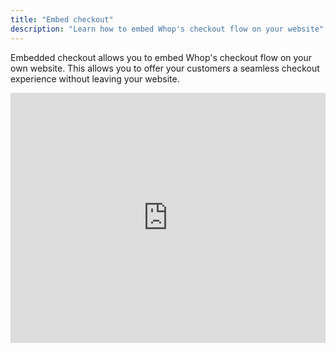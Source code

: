 ```yaml
---
title: "Embed checkout"
description: "Learn how to embed Whop's checkout flow on your website"
---
```


Embedded checkout allows you to embed Whop's checkout flow on your own website. This allows you to offer your customers a seamless checkout experience without leaving your website.

<iframe
  width="100%"
  height="400"
  src="https://www.youtube.com/embed/0hGnAzwxd4g?si=0LDncN3P_MKfrsvD&rel=0"
  title="YouTube video player"
  frameborder="0"
  allow="accelerometer; autoplay; clipboard-write; encrypted-media; gyroscope; picture-in-picture; web-share"
  referrerpolicy="strict-origin-when-cross-origin"
  allowfullscreen
/>

## React setup

### Step 1: Install the package

```bash
npm install @whop/checkout
```

### Step 2: Add the checkout element

```tsx
import { WhopCheckoutEmbed } from "@whop/checkout/react";

export default function Home() {
  return <WhopCheckoutEmbed planId="plan_XXXXXXXXX" />;
}
```

This component will now mount an iframe with the Whop checkout embed. Once the checkout is complete, the user will be redirected to the redirect url you specified in the settings on Whop.

You can configure the redirect url in your [whop's settings](https://whop.com/dashboard/whops/) or in your [company's settings](https://whop.com/dashboard/settings/checkout/) on the dashboard. If both are specified, the redirect url specified in the whop's settings will take precedence.

<Tip>
  Keep that Plan ID handy. You'll need to paste it into your website code, so
  save it somewhere you can find it.
</Tip>

### Step 3: **(optional)** Configure - Programmatic controls

To get access to the controls of the checkout embed, you can use the `ref` prop.

```tsx
const ref = useCheckoutEmbedControls();

return <WhopCheckoutEmbed ref={ref} planId="plan_XXXXXXXXX" />;
```

#### **`submit`**

To submit checkout programmatically, you can use the `submit` method on the checkout element.

```tsx
ref.current?.submit();
```

#### **`getEmail`**

To get the email of the user who is checking out, you can use the `getEmail` method on the checkout element.

```tsx
const email = await ref.current?.getEmail();
console.log(email);
```

#### **`setEmail`**

To set the email of the user who is checking out, you can use the `setEmail` method on the checkout element.

```tsx
try {
  await ref.current?.setEmail("example@domain.com");
} catch (error) {
  console.error(error);
}
```

#### **`getAddress`**

To get the address of the user who is checking out, you can use the `getAddress` method on the checkout element.

```tsx
const address = await ref.current?.getAddress();
console.log(address);
```

#### **`setAddress`**

To set the address of the user who is checking out, you can use the `setAddress` method on the checkout element.

<Note>
  This method will only work if the address form is hidden. You can hide the
  address form by setting the `hideAddressForm` prop to `true`.
</Note>

```tsx
try {
  await ref.current?.setAddress({
    name: "John Doe",
    country: "US",
    line1: "123 Main St",
    city: "Any Town",
    state: "CA",
    postalCode: "12345",
  });
} catch (error) {
  console.error(error);
}
```

### Step 4: **(optional)** Configure - Available properties

#### **`planId`**

**Required** - The plan id you want to checkout.

#### **`theme`**

**Optional** - The theme you want to use for the checkout.

Possible values are `light`, `dark` or `system`.

#### **`sessionId`**

**Optional** - The session id to use for the checkout.

This can be used to attach metadata to a checkout by first creating a session through the API and then passing the session id to the checkout element.

#### **`affiliateCode`**

**Optional** - The affiliate code to use for the checkout.

```tsx
<WhopCheckoutEmbed affiliateCode="tristan" planId="plan_XXXXXXXXX" />
```

#### **`hidePrice`**

**Optional** - Turn on to hide the price in the embedded checkout form.

Defaults to `false`

#### **`hideTermsAndConditions`**

**Optional** - Set to `true` to hide the terms and conditions in the embedded checkout form.

Defaults to `false`

#### **`skipRedirect`**

**Optional** - Set to `true` to skip the final redirect and keep the top frame loaded.

Defaults to `false`

#### **`onComplete`**

**Optional** - A callback function that will be called when the checkout is complete.

<Note>This option will set `skipRedirect` to `true`</Note>

```tsx
<WhopCheckoutEmbed
  onComplete={(planId, receiptId) => {
    console.log(planId, receiptId);
  }}
  planId="plan_XXXXXXXXX"
/>
```

#### **`utm`**

**Optional** - The UTM parameters to add to the checkout URL.

**Note** - The keys must start with `utm_`

```tsx
<WhopCheckoutEmbed
  planId="plan_XXXXXXXXX"
  utm={{ utm_campaign: "ad_XXXXXXX" }}
/>
```

#### **`fallback`**

**Optional** - The fallback content to show while the checkout is loading.

```tsx
<WhopCheckoutEmbed fallback={<>loading...</>} planId="plan_XXXXXXXXX" />
```

#### **`prefill`**

**Optional** - The prefill options to apply to the checkout embed.

Used to prefill the email or address in the embedded checkout form.
This setting can be helpful when integrating the embed into a funnel that collects the email prior to payment already.

```tsx
<WhopCheckoutEmbed
  prefill={{ email: "example@domain.com" }}
  planId="plan_XXXXXXXXX"
/>
<WhopCheckoutEmbed
  prefill={{ address: {
    name: "John Doe",
    country: "US",
    line1: "123 Main St",
    city: "Any Town",
    state: "CA",
    postalCode: "12345",
  } }}
  planId="plan_XXXXXXXXX"
/>
```

#### **`hideEmail`**

**Optional** - Set to `true` to hide the email input in the embedded checkout form. Make sure to display the users email in the parent page when setting this attribute.

Defaults to `false`

<Note>
  Use this in conjunction with the `prefill` attribute or the `setEmail` method
  to control the email input.
</Note>

```tsx
<WhopCheckoutEmbed hideEmail planId="plan_XXXXXXXXX" />
```

#### **`disableEmail`**

**Optional** - Set to `true` to disable the email input in the embedded checkout form.

Defaults to `false`

<Note>
  Use this in conjunction with the `prefill` attribute or the `setEmail` method
  to control the email input.
</Note>

```tsx
<WhopCheckoutEmbed disableEmail planId="plan_XXXXXXXXX" />
```

#### **`hideAddressForm`**

**Optional** - Set to `true` to hide the address form in the embedded checkout form.

Defaults to `false`

<Note>
  Use this in conjunction with the `setAddress` method to control the address
  input.
</Note>

```tsx
<WhopCheckoutEmbed hideAddressForm planId="plan_XXXXXXXXX" />
```

#### **`setupFutureUsage`**

**Optional** - The setup future usage to use for the checkout. When using the `chargeUser` API you need to set this to `off_session`. This will filter out payment methods that are not supported with that API.

```tsx
<WhopCheckoutEmbed setupFutureUsage="off_session" planId="plan_XXXXXXXXX" />
```

#### **`onAddressValidationError`**

**Optional** - A callback function that will be called when the address validation error occurs.

<Note>
  This method will only work if the address form is hidden. You can hide the
  address form by setting the `hideAddressForm` prop to `true`.
</Note>

```tsx
<WhopCheckoutEmbed
  hideAddressForm
  onAddressValidationError={(error) => {
    console.log(error);
  }}
  planId="plan_XXXXXXXXX"
/>
```

### Full example

```tsx
import { WhopCheckoutEmbed } from "@whop/checkout/react";

export default function Home() {
  return (
    <WhopCheckoutEmbed
      fallback={<>loading...</>}
      planId="plan_XXXXXXXXX"
      theme="light"
      hidePrice={false}
      sessionId="ch_XXXXXXXXX"
    />
  );
}
```

## Other websites

### Step 1: Add the script tag

To embed checkout, you need to add the following script tag into the `<head>` of your page:

```md
<script
  async
  defer
  src="https://js.whop.com/static/checkout/loader.js"
></script>
```

### Step 2: Add the checkout element

To create a checkout element, you need to include the following attribute on an element in your page:

```md
<div data-whop-checkout-plan-id="plan_XXXXXXXXX"></div>
```

This will now mount an iframe inside of the element with the plan id you provided. Once the checkout is complete, the user will be redirected to the redirect url you specified in the settings on Whop.

You can configure the redirect url in your [whop's settings](https://whop.com/dashboard/whops/) or in your [company's settings](https://whop.com/dashboard/settings/checkout/) on the dashboard. If both are specified, the redirect url specified in the whop's settings will take precedence.

### Step 3: **(optional)** Configure - Programmatic controls

First, attach an `id` to the checkout container:

```md
<div id="whop-embedded-checkout" data-whop-checkout-plan-id="plan_XXXXXXXXX"></div>
```

#### **`submit`**

To submit checkout programmatically, you can use the `submit` method on the checkout element.

```js
wco.submit("whop-embedded-checkout");
```

#### **`getEmail`**

To get the email of the user who is checking out, you can use the `getEmail` method on the checkout element.

```js
const email = await wco.getEmail("whop-embedded-checkout");
console.log(email);
```

#### **`setEmail`**

To set the email of the user who is checking out, you can use the `setEmail` method on the checkout element.

```js
wco.setEmail("whop-embedded-checkout", "example@domain.com");
```

#### **`getAddress`**

To get the address of the user who is checking out, you can use the `getAddress` method on the checkout element.

```js
const address = await wco.getAddress("whop-embedded-checkout");
console.log(address);
```

#### **`setAddress`**

To set the address of the user who is checking out, you can use the `setAddress` method on the checkout element.

<Note>
  This method will only work if the address form is hidden. You can hide the
  address form by setting the `data-whop-checkout-hide-address` prop to `true`.
</Note>

```js
try {
  await wco.setAddress("whop-embedded-checkout", {
    name: "John Doe",
    country: "US",
    line1: "123 Main St",
    city: "Any Town",
    state: "CA",
    postalCode: "12345",
  });
} catch (error) {
  console.error(error);
}
```

### Step 4: **(optional)** Configure - Available attributes

#### **`data-whop-checkout-plan-id`**

**Required** - The plan id you want to checkout.

> To get your plan id, you need to first create a plan in the **Manage Pricing** section on your whop page.

#### **`data-whop-checkout-theme`**

**Optional** - The theme you want to use for the checkout.

Possible values are `light`, `dark` or `system`.

```md
<div data-whop-checkout-theme="light" data-whop-checkout-plan-id="plan_XXXXXXXXX"></div>
```

#### **`data-whop-checkout-theme-accent-color`**

**Optional** - The accent color to apply to the checkout embed

Possible values are

- `tomato`
- `red`
- `ruby`
- `crimson`
- `pink`
- `plum`
- `purple`
- `violet`
- `iris`
- `cyan`
- `teal`
- `jade`
- `green`
- `grass`
- `brown`
- `blue`
- `orange`
- `indigo`
- `sky`
- `mint`
- `yellow`
- `amber`
- `lime`
- `lemon`
- `magenta`
- `gold`
- `bronze`
- `gray`

```md
<div data-whop-checkout-theme-accent-color="green" data-whop-checkout-plan-id="plan_XXXXXXXXX"></div>
```

#### **`data-whop-checkout-session`**

**Optional** - The session id to use for the checkout.

This can be used to attach metadata to a checkout by first creating a session through the API and then passing the session id to the checkout element.

```md
<div data-whop-checkout-session="ch_XXXXXXXXX" data-whop-checkout-plan-id="plan_XXXXXXXXX"></div>
```

#### **`data-whop-checkout-affiliate-code`**

**Optional** - The affiliate code to use for the checkout.

```md
<div data-whop-checkout-affiliate-code="tristan" data-whop-checkout-plan-id="plan_XXXXXXXXX"></div>
```

#### **`data-whop-checkout-hide-price`**

**Optional** - Set to `true` to hide the price in the embedded checkout form.

Defaults to `false`

```md
<div data-whop-checkout-hide-price="true" data-whop-checkout-plan-id="plan_XXXXXXXXX"></div>
```

#### **`data-whop-checkout-hide-submit-button`**

**Optional** - Set to `true` to hide the submit button in the embedded checkout form.

Defaults to `false`

<Note>
  When using this Option, you will need to [programmatically submit](#submit)
  the checkout form.
</Note>

```md
<div data-whop-checkout-hide-submit-button="true" data-whop-checkout-plan-id="plan_XXXXXXXXX"></div>
```

#### **`data-whop-checkout-hide-tos`**

**Optional** - Set to `true` to hide the terms and conditions in the embedded checkout form.

Defaults to `false`

```md
<div data-whop-checkout-hide-tos="true" data-whop-checkout-plan-id="plan_XXXXXXXXX"></div>
```

#### **`data-whop-checkout-skip-redirect`**

**Optional** - Set to `true` to skip the final redirect and keep the top frame loaded.

Defaults to `false`

```md
<div data-whop-checkout-skip-redirect="true" data-whop-checkout-plan-id="plan_XXXXXXXXX"></div>
```

#### **`data-whop-checkout-on-complete`**

**Optional** - The callback to call when the checkout succeeds

<Note>This option will set `data-whop-checkout-skip-redirect` to `true`</Note>

```html
<script>
  window.onCheckoutComplete = (planId, receiptId) => {
    console.log(planId, receiptId);
  };
</script>

<div
  data-whop-checkout-on-complete="onCheckoutComplete"
  data-whop-checkout-plan-id="plan_XXXXXXXXX"
></div>
```

#### **`data-whop-checkout-on-state-change`**

**Optional** - The callback to call when state of the checkout changes

This can be used when programmatically controlling the submit of the checkout embed.

```html
<script>
  window.onCheckoutStateChange = (state) => {
    console.log(state);
  };
</script>

<div
  data-whop-checkout-on-state-change="onCheckoutStateChange"
  data-whop-checkout-plan-id="plan_XXXXXXXXX"
></div>
```

#### **`data-whop-checkout-skip-utm`**

By default any utm params from the main page will be forwarded to the checkout embed.

**Optional** - Set to `true` to prevent the automatic forwarding of utm parameters

Defaults to `false`

#### **`data-whop-checkout-prefill-*`**

Used to prefill the email or address in the embedded checkout form. This setting can be helpful when integrating the embed into a funnel that collects the email prior to payment already.

```md
<div data-whop-checkout-prefill-email="example@domain.com" data-whop-checkout-plan-id="plan_XXXXXXXXX"></div>

<div 
	data-whop-checkout-prefill-name="John Doe"
	data-whop-checkout-prefill-address-country="US"
	data-whop-checkout-prefill-address-line1="123 Main St"
	data-whop-checkout-prefill-address-line2=""
	data-whop-checkout-prefill-address-city="Any Town"
	data-whop-checkout-prefill-address-state="CA"
	data-whop-checkout-prefill-address-postal-code="12345"
	data-whop-checkout-plan-id="plan_XXXXXXXXX"
></div>

<div data-whop-checkout-prefill-address-name="John Doe" data-whop-checkout-plan-id="plan_XXXXXXXXX"></div>
```

#### **`data-whop-checkout-hide-email`**

**Optional** - Set to `true` to hide the email input in the embedded checkout form. Make sure to display the users email in the parent page when setting this attribute.

Defaults to `false`

<Note>
  Use this in conjunction with the `data-whop-checkout-prefill-email` attribute
  or the `setEmail` method to control the email input.
</Note>

```md
<div data-whop-checkout-hide-email="true" data-whop-checkout-plan-id="plan_XXXXXXXXX"></div>
```

#### **`data-whop-checkout-disable-email`**

**Optional** - Set to `true` to disable the email input in the embedded checkout form.

Defaults to `false`

<Note>
  Use this in conjunction with the `data-whop-checkout-prefill-email` attribute
  or the `setEmail` method to control the email input.
</Note>

```md
<div data-whop-checkout-disable-email="true" data-whop-checkout-plan-id="plan_XXXXXXXXX"></div>
```

#### **`data-whop-checkout-hide-address`**

**Optional** - Set to `true` to hide the address form in the embedded checkout form.

Defaults to `false`

<Note>
  This method will only work if the address form is hidden. You can hide the
  address form by setting the `data-whop-checkout-hide-address` prop to `true`.
</Note>

```md
<div data-whop-checkout-hide-address="true" data-whop-checkout-plan-id="plan_XXXXXXXXX"></div>
```

#### **`data-whop-checkout-setup-future-usage`**

**Optional** - The setup future usage to use for the checkout. When using the `chargeUser` API you need to set this to `off_session`. This will filter out payment methods that are not supported with that API.

```md
<div data-whop-checkout-setup-future-usage="off_session" data-whop-checkout-plan-id="plan_XXXXXXXXX"></div>
```

#### **`data-whop-checkout-on-address-validation-error`**

**Optional** - The callback to call when the address validation error occurs.

<Note>
  This method will only work if the address form is hidden. You can hide the
  address form by setting the `data-whop-checkout-hide-address` prop to `true`.
</Note>

```html
<script>
  window.onAddressValidationError = (error) => {
    console.log(error);
  };
</script>

<div
  data-whop-checkout-on-address-validation-error="onAddressValidationError"
  data-whop-checkout-plan-id="plan_XXXXXXXXX"
></div>
```

### Full example

```md
<!DOCTYPE html>
<html>
	<head>
		<meta charset="utf-8">
		<meta name="viewport" content="width=device-width">
		<script
			async
			defer
  			src="https://js.whop.com/static/checkout/loader.js"
		></script>
		<title>Whop embedded checkout example</title>
		<style>
			div {
				box-sizing: border-box;
			}
			body {
				margin: 0
			}
		</style>
	</head>
	<body>
		<div
			data-whop-checkout-plan-id="plan_XXXXXXXXX"
			data-whop-checkout-session="ch_XXXXXXXXX"
			data-whop-checkout-theme="light"
			data-whop-checkout-hide-price="false"
			style="height: fit-content; overflow: hidden; max-width: 50%;"
		></div>
	</body>
</html>
```

## Apple Pay

Apple Pay is a payment method that allows users to pay with their Apple Wallet. To enable Apple Pay, you need to register your domain first. To do so go to your [whop's settings](https://whop.com/dashboard/settings/checkout/) and click **Configure** in the **Payment domains** section. Click the plus button to add a new domain.

Verifying your domain will require you to host [this file](https://whop.com/.well-known/apple-platform-integrator/apple-developer-merchantid-domain-association) on `https://<your-domain>/.well-known/apple-developer-merchantid-domain-association`. Please refer to your framework's or hosting provider's documentation on how to host this file.

<Note>
  When using the `hideSubmitButton` option in react, `@whop/checkout@0.0.43` or
  later is required for Apple Pay to show up in the embed.
</Note>

## FAQs

<AccordionGroup>
  <Accordion title="Why is my checkout not loading?">
    Make sure you've correctly replaced `plan_XXXXXXXXX` or `PLAN_ID_HERE` in the code snippets with your actual Plan ID from the Whop dashboard. Also verify that the script tag is properly loaded in the `<head>` section if using HTML/JS.
  </Accordion>
  <Accordion title="Where do I find my Plan ID?">
    Go to your **Dashboard** \> **Checkout links** \> Click the **three dots (⋮)** on your pricing option \> Hover over **Details** \> Click the ID (starts with `plan_`) to copy it.
  </Accordion>
  <Accordion title="Can I embed multiple checkouts on the same page?">
    Yes, you can add multiple checkout embeds with different Plan IDs. Each embed operates independently.
  </Accordion>
  <Accordion title="How do I change the checkout theme?">
    For React: add `theme="dark"` or `theme="light"` as a property. For HTML: add `data-whop-checkout-theme="dark"` to your div element.
  </Accordion>
  <Accordion title="Can I hide the price in the embedded checkout?">
    Yes, add `hidePrice={true}` in React or `data-whop-checkout-hide-price="true"` in HTML to hide the price display.
  </Accordion>
  <Accordion title="What happens after a customer completes checkout?">
    By default, customers are redirected to your whop. You can customize this by setting a custom redirect URL or skipping the redirect entirely.
  </Accordion>
  <Accordion title="How do I prevent the redirect after checkout?">
    Use `skipRedirect={true}` in React or `data-whop-checkout-skip-redirect="true"` in HTML to keep users on the same page.
  </Accordion>
  <Accordion title="Is the embedded checkout mobile-responsive?">
    Yes, the checkout automatically adapts to different screen sizes and devices.
  </Accordion>
  <Accordion title="Can I customize the checkout's appearance with CSS?">
    You can style the wrapper using the `.whop-checkout-wrapper iframe` CSS class, but the checkout content itself cannot be modified for security reasons.
  </Accordion>
  <Accordion title="Can I pre-fill customer information?">
    Yes, use `prefill={{ email: "customer@example.com" }}` in React or `data-whop-checkout-prefill-email="customer@example.com"` in HTML.
  </Accordion>
</AccordionGroup>

